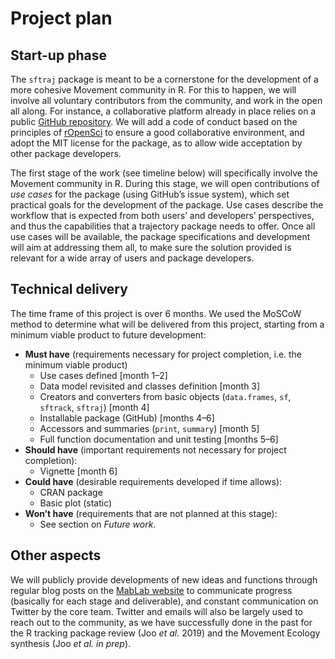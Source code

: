 # Project plan

## Start-up phase
<!--
Covering the planning phase, this section should provide a relatively detailed plan of how work will start on the project. This section is important because projects need to get up and running quickly.


 - [ ] Setting up collaboration platform inc. code for contributors etc.
 - [ ] Licence decisions
 - [ ] Reporting framework
-->

The `sftraj` package is meant to be a cornerstone for the development
of a more cohesive Movement community in R. For this to happen, we
will involve all voluntary contributors from the community, and work
in the open all along. For instance, a collaborative platform already
in place relies on a public [GitHub
repository](https://github.com/mablab/sftraj). We will add a code of
conduct based on the principles of
[rOpenSci](https://ropensci.org/code-of-conduct/) to ensure a good
collaborative environment, and adopt the MIT license for the package,
as to allow wide acceptation by other package developers.

The first stage of the work (see timeline below) will specifically
involve the Movement community in R. During this stage, we will open
contributions of *use cases* for the package (using GitHub's issue
system), which set practical goals for the development of the
package. Use cases describe the workflow that is expected from both
users' and developers' perspectives, and thus the capabilities that a
trajectory package needs to offer.  Once all use cases will be
available, the package specifications and development will aim at
addressing them all, to make sure the solution provided is relevant
for a wide array of users and package developers.

<!-- For instance, a new object that sets the standards for -->
<!-- trajectory data from the perspective of the `trackeR` package should -->
<!-- have the following features: -->

<!--   1. can carry all recorded movement information (time, longitude, -->
<!--      latitude, speed, distance, altitude); -->
<!--   2. have methods that allow the user to -->
<!--     - infer speed from distance and time (and elevation for 3D) -->
<!--     - infer distance from speed and time (and elevation for 3D) -->
<!--     - infer distance and speed from time, lon, lat, altitude (and -->
<!--       elevation for 3D) -->
<!--     - impute speed/distance from past/future observations if time, -->
<!--       lon, lat are missing -->
<!--     - correct altitude data (for 2D) -->
<!--     - correct coordinate data (by smoothing) -->
<!--   3. is unit-aware (for speed, distance, altitude) and allows changing -->
<!--      those units; -->
<!--   4. allows for extra variables (e.g. power, cadence and the likes in -->
<!--   5. the context of athlete trajectories) that are recorded at -->
<!--      timestamp level; -->
<!--   6. allow for variables that are recorded at trajectory level -->
<!--      (e.g. athlete name and sport), without having to repeat that over -->
<!--      all timestamps in a trajectory. -->


## Technical delivery
<!--
Covering the actual delivery of the project this section should provide at least a high-level the implementation. 

Including target dates is really important as you need to be committed and the ISC need to have a means of tracking delivery
-->

The time frame of this project is over 6 months.  We used the MoSCoW
method to determine what will be delivered from this project, starting
from a minimum viable product to future development:

  * **Must have** (requirements necessary for project completion,
    i.e. the minimum viable product)
    * Use cases defined [month 1–2]
    * Data model revisited and classes definition [month 3]
    * Creators and converters from basic objects (`data.frames`, `sf`,
      `sftrack`, `sftraj`) [month 4]
    * Installable package (GitHub) [months 4–6]
    * Accessors and summaries (`print`, `summary`) [month 5]
    * Full function documentation and unit testing [months 5–6]
  * **Should have** (important requirements not necessary for project
    completion):
    * Vignette [month 6]
  * **Could have** (desirable requirements developed if time allows):
    * CRAN package
    * Basic plot (static)
  * **Won't have** (requirements that are not planned at this stage):
    * See section on *Future work*.


## Other aspects
<!--
Covering non-technical activities like on-going publicity, paper preparation, discussion groups etc. that might be required to facilitate successful delivery of the project.

 - [ ] Announcement post
 - [ ] Delivery blog post
 - [ ] Twitter
 - [ ] UseR!
 - [ ] ISC meetings
-->

We will publicly provide developments of new ideas and functions
through regular blog posts on the [MabLab
website](https://mablab.org/) to communicate progress (basically for
each stage and deliverable), and constant communication on Twitter by
the core team. Twitter and emails will also be largely used to reach
out to the community, as we have successfully done in the past for the
R tracking package review (Joo *et al.* 2019) and the Movement Ecology
synthesis (Joo *et al.* *in prep*).

